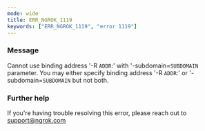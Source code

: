 ```yaml
---
mode: wide
title: ERR_NGROK_1119
keywords: ["ERR_NGROK_1119", "error 1119"]
---
```



### Message

Cannot use binding address '-R `ADDR`:' with '-subdomain=`SUBDOMAIN` parameter.
You may either specify binding address '-R `ADDR`:' or '-subdomain=`SUBDOMAIN` but not both.

<ErrorDetails />

### Further help

If you're having trouble resolving this error, please reach out to [support@ngrok.com](mailto:support@ngrok.com?subject=Help%20with%20ERR_NGROK_1119)
